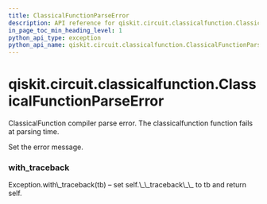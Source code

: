 ```yaml
---
title: ClassicalFunctionParseError
description: API reference for qiskit.circuit.classicalfunction.ClassicalFunctionParseError
in_page_toc_min_heading_level: 1
python_api_type: exception
python_api_name: qiskit.circuit.classicalfunction.ClassicalFunctionParseError
---
```


# qiskit.circuit.classicalfunction.ClassicalFunctionParseError

<Class id="qiskit.circuit.classicalfunction.ClassicalFunctionParseError" github="https://github.com/qiskit/qiskit/tree/stable/0.17/qiskit/circuit/classicalfunction/exceptions.py" signature="ClassicalFunctionParseError(*message)">
  ClassicalFunction compiler parse error. The classicalfunction function fails at parsing time.

  Set the error message.

  ### with\_traceback

  <Function id="qiskit.circuit.classicalfunction.ClassicalFunctionParseError.with_traceback" name="with_traceback" signature="with_traceback()">
    Exception.with\_traceback(tb) – set self.\_\_traceback\_\_ to tb and return self.
  </Function>
</Class>


